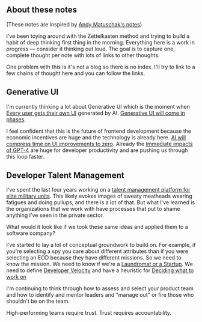 
<HomeLink />

## About these notes

(These notes are inspired by [Andy Matuschak's notes](https://notes.andymatuschak.org/About_these_notes))

I've been toying around with the Zettelkasten method and trying to build a habit of deep thinking first thing in the morning. Everything here is a work in progress &mdash; consider it thinking out loud. The goal is to capture one, complete thought per note with lots of links to other thoughts.

One problem with this is it's not a blog so there is no index. I'll try to link to a few chains of thought here and you can follow the links.

## Generative UI

I'm currently thinking a lot about Generative UI which is the moment when [Every user gets their own UI](/notes/every-user-gets-their-own-ui) generated by AI. [Generative UI will come in phases](/notes/generative-ui-will-come-in-phases).

I feel confident that this is the future of frontend development because the economic incentives are huge and the technology is already here. [AI will compress time on UI improvements to zero](/notes/ai-will-compress-time-on-ui-improvements-to-zero). Already the [Immediate impacts of GPT-4](/notes/immediate-impacts-of-gpt-4) are huge for developer productivity and are pushing us through this loop faster.


## Developer Talent Management

I've spent the last four years working on a [talent management platform for elite military units](http://www.sofwarellc.com). This likely evokes images of sweaty meatheads wearing fatigues and doing pullups, and there is a lot of that. But what I've learned is the organizations that we work with have processes that put to shame anything I've seen in the private sector.

What would it look like if we took these same ideas and applied them to a software company?

I've started to lay a lot of conceptual groundwork to build on. For example, if you're selecting a spy you care about different attributes than if you were selecting an EOD because they have different missions. So we need to know the mission. We need to know if we're a [Laundromat or a Startup](/notes/laundromat-or-a-startup). We need to define [Developer Velocity](/notes/developer-velocity) and have a heuristic for [Deciding what to work on](/notes/deciding-what-to-work-on)

I'm continuing to think through how to assess and select your product team and how to identify and mentor leaders and "manage out" or fire those who shouldn't be on the team.

High-performing teams require trust. Trust requires accountability.






